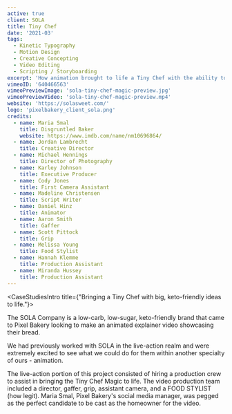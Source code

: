 ```yaml
---
active: true
client: SOLA
title: Tiny Chef
date: '2021-03'
tags:
  - Kinetic Typography
  - Motion Design
  - Creative Concepting
  - Video Editing
  - Scripting / Storyboarding
excerpt: 'How animation brought to life a Tiny Chef with the ability to create keto-friendly, carb-conscious deliciousness that is SOLA bread.'
vimeoID: '640466563'
vimeoPreviewImage: 'sola-tiny-chef-magic-preview.jpg'
vimeoPreviewVideo: 'sola-tiny-chef-magic-preview.mp4'
website: 'https://solasweet.com/'
logo: 'pixelbakery_client_sola.png'
credits:
  - name: Maria Smal
    title: Disgruntled Baker
    website: https://www.imdb.com/name/nm10696864/
  - name: Jordan Lambrecht
    title: Creative Director
  - name: Michael Hennings
    title: Director of Photography
  - name: Karley Johnson
    title: Executive Producer
  - name: Cody Jones
    title: First Camera Assistant
  - name: Madeline Christensen
    title: Script Writer
  - name: Daniel Hinz
    title: Animator
  - name: Aaron Smith
    title: Gaffer
  - name: Scott Pittock
    title: Grip
  - name: Melissa Young
    title: Food Stylist
  - name: Hannah Klemme
    title: Production Assistant
  - name: Miranda Hussey
    title: Production Assistant
---
```


<CaseStudiesIntro title={"Bringing a Tiny Chef with big, keto-friendly ideas to life."}>

The SOLA Company is a low-carb, low-sugar, keto-friendly brand that came to Pixel Bakery looking to make an animated explainer video showcasing their bread.

We had previously worked with SOLA in the live-action realm and were extremely excited to see what we could do for them within another specialty of ours - animation.

</CaseStudiesIntro>
<CaseStudiesTags/>
<CaseStudiesDescription textColor={'cream'} bgColor={'pink-light'} headerColor={'pink'} header={'Process'}>

The live-action portion of this project consisted of hiring a production crew to assist in bringing the Tiny Chef Magic to life. The video production team included a director, gaffer, grip, assistant camera, and a FOOD STYLIST (how legit). Maria Smal, Pixel Bakery's social media manager, was pegged as the perfect candidate to be cast as the homeowner for the video.

</CaseStudiesDescription>
